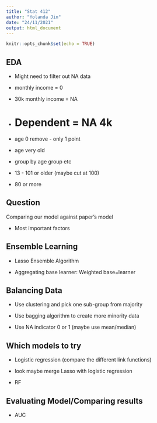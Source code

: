 ---
title: "Stat 412"
author: "Yolanda Jin"
date: "24/11/2021"
output: html_document
---

```{r setup, include=FALSE}
knitr::opts_chunk$set(echo = TRUE)
```

## EDA

- Might need to filter out NA data 

- monthly income = 0

- 30k monthly income = NA

- # Dependent = NA 4k

- age 0 remove - only 1 point

- age very old

- group by age group etc

- 13 - 101 or older (maybe cut at 100)

- 80 or more


## Question

Comparing our model against paper's model

- Most important factors


## Ensemble Learning

- Lasso Ensemble Algorithm

- Aggregating base learner: Weighted base=learner


## Balancing Data

- Use clustering and pick one sub-group from majority

- Use bagging algorithm to create more minority data

- Use NA indicator 0 or 1 (maybe use mean/median)


## Which models to try

- Logistic regression (compare the different link functions)

- look maybe merge Lasso with logistic regression

- RF

## Evaluating Model/Comparing results

- AUC



```{r echo=FALSE}

```

